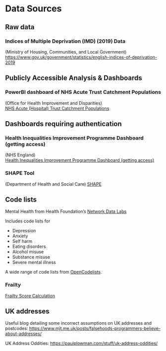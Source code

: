 # Data Sources

## Raw data

### Indices of Multiple Deprivation (IMD) (2019) Data

(Ministry of Housing, Communities, and Local Government)\
[https://www.gov.uk/government/statistics/english-indices-of-deprivation-2019](https://www.gov.uk/government/statistics/english-indices-of-deprivation-2019){target="_blank"}

## Publicly Accessible Analysis & Dashboards

### PowerBI dashboard of NHS Acute Trust Catchment Populations

(Office for Health Improvement and Disparities)\
[NHS Acute (Hospital) Trust Catchment Populations](https://app.powerbi.com/view?r=eyJrIjoiODZmNGQ0YzItZDAwZi00MzFiLWE4NzAtMzVmNTUwMThmMTVlIiwidCI6ImVlNGUxNDk5LTRhMzUtNGIyZS1hZDQ3LTVmM2NmOWRlODY2NiIsImMiOjh9){target="_blank"}

## Dashboards requiring authentication

### Health Inequalities Improvement Programme Dashboard (getting access)

(NHS England)\
[Health Inequalities Improvement Programme Dashboard (getting access)](https://future.nhs.uk/connect.ti/InequalitiesImprovement/view?objectID=42240816){target="_blank"}

### SHAPE Tool

(Department of Health and Social Care) [SHAPE](https://app.shapeatlas.net/place){target="_blank"}

## Code lists

Mental Health from Health Foundation's [Network Data Labs](https://github.com/HFAnalyticsLab/Mental-health-code-lists)

Includes code lists for

-   Depression
-   Anxiety
-   Self harm
-   Eating disorders
-   Alcohol misuse
-   Substance misuse
-   Severe mental illness

A wide range of code lists from [OpenCodelists](https://www.opencodelists.org/).

### Frailty

[Frailty Score Calculation](https://github.com/Simon-W-M/frailty_score_calculation)

## UK addresses

Useful blog detailing some incorrect assumptions on UK addresses and postcodes:
<https://www.mjt.me.uk/posts/falsehoods-programmers-believe-about-addresses/>

UK Address Oddities: <https://paulplowman.com/stuff/uk-address-oddities/>